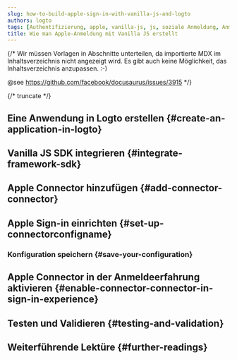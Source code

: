 ```yaml
---
slug: how-to-build-apple-sign-in-with-vanilla-js-and-logto
authors: logto
tags: [Authentifizierung, apple, vanilla-js, js, soziale Anmeldung, Anmeldung, Login]
title: Wie man Apple-Anmeldung mit Vanilla JS erstellt
---
```


{/*
  Wir müssen Vorlagen in Abschnitte unterteilen, da importierte MDX im Inhaltsverzeichnis nicht angezeigt wird.
  Es gibt auch keine Möglichkeit, das Inhaltsverzeichnis anzupassen. :-)

  @see https://github.com/facebook/docusaurus/issues/3915
*/}




{/* truncate */}

<Intro connector={connector} sdk="Vanilla JS" link="https://en.wikipedia.org/wiki/ECMAScript" />

## Eine Anwendung in Logto erstellen \{#create-an-application-in-logto}

<CreateApplication type="Single page app" framework="Vanilla JS" />

## Vanilla JS SDK integrieren \{#integrate-framework-sdk}

<IntegrateSdk />

## Apple Connector hinzufügen \{#add-connector-connector}

<AddSocialConnector connector={connector} framework="Vanilla JS" />

## Apple Sign-in einrichten \{#set-up-connectorconfigname}

<ConnectorGuide />

### Konfiguration speichern \{#save-your-configuration}

<SaveYourConfiguration connector={connector} />

## Apple Connector in der Anmeldeerfahrung aktivieren \{#enable-connector-connector-in-sign-in-experience}

<EnableSocialConnector connector={connector} />

## Testen und Validieren \{#testing-and-validation}

<TestingAndValidation connector={connector} sdk="Vanilla JS" />

## Weiterführende Lektüre \{#further-readings}

<FurtherReadings />